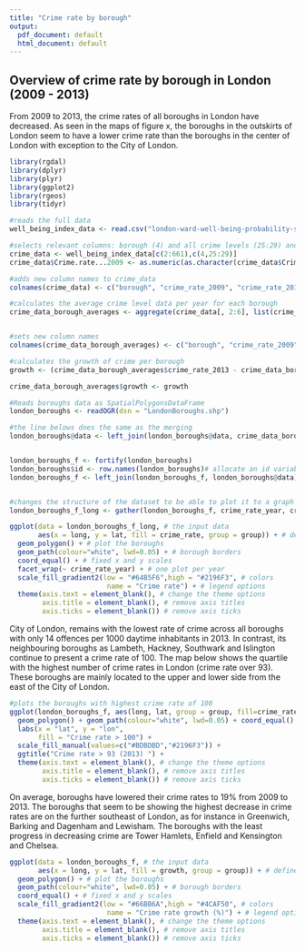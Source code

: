 ```yaml
---
title: "Crime rate by borough"
output:
  pdf_document: default
  html_document: default
---
```




## Overview of crime rate by borough in London (2009 - 2013)

From 2009 to 2013, the crime rates of all boroughs in London have decreased. As seen in the maps of figure x, the boroughs in the outskirts of London seem to have a lower crime rate than the boroughs in the center of London with exception to the City of London. 

```r
library(rgdal)
library(dplyr)
library(plyr)
library(ggplot2)
library(rgeos)
library(tidyr)

#reads the full data
well_being_index_data <- read.csv("london-ward-well-being-probability-scores-data.csv")

#selects relevant columns: borough (4) and all crime levels (25:29) and stores in crime_data. Note boroughs are repeated because data is for wards
crime_data <- well_being_index_data[c(2:661),c(4,25:29)]
crime_data$Crime.rate...2009 <- as.numeric(as.character(crime_data$Crime.rate...2009))

#adds new column names to crime_data
colnames(crime_data) <- c("borough", "crime_rate_2009", "crime_rate_2010", "crime_rate_2011","crime_rate_2012","crime_rate_2013")

#calculates the average crime level data per year for each borough
crime_data_borough_averages <- aggregate(crime_data[, 2:6], list(crime_data$borough), mean)


#sets new column names
colnames(crime_data_borough_averages) <- c("borough", "crime_rate_2009", "crime_rate_2010", "crime_rate_2011","crime_rate_2012","crime_rate_2013")

#calculates the growth of crime per borough
growth <- (crime_data_borough_averages$crime_rate_2013 - crime_data_borough_averages$crime_rate_2009)/crime_data_borough_averages$crime_rate_2009*100

crime_data_borough_averages$growth <- growth

#Reads boroughs data as SpatialPolygonsDataFrame
london_boroughs <- readOGR(dsn = "LondonBoroughs.shp") 

#the line belows does the same as the merging 
london_boroughs@data <- left_join(london_boroughs@data, crime_data_borough_averages, by = c('name' = 'borough'))


london_boroughs_f <- fortify(london_boroughs)
london_boroughs$id <- row.names(london_boroughs)# allocate an id variable to the sp d
london_boroughs_f <- left_join(london_boroughs_f, london_boroughs@data) # join the data


#changes the structure of the dataset to be able to plot it to a graph
london_boroughs_f_long <- gather(london_boroughs_f, crime_rate_year, crime_rate, -long, -lat, -order, -hole,-piece,-id,-group,-ons_label,-name,-Partic_Per,-Pop_2001, -PopDensity, -AREA, -PERIMETER, -PopDen, -growth)

ggplot(data = london_boroughs_f_long, # the input data
       aes(x = long, y = lat, fill = crime_rate, group = group)) + # define variables
  geom_polygon() + # plot the boroughs
  geom_path(colour="white", lwd=0.05) + # borough borders
  coord_equal() + # fixed x and y scales
  facet_wrap(~ crime_rate_year) + # one plot per year
  scale_fill_gradient2(low = "#64B5F6",high = "#2196F3", # colors
                        name = "Crime rate") + # legend options
  theme(axis.text = element_blank(), # change the theme options
        axis.title = element_blank(), # remove axis titles
        axis.ticks = element_blank()) # remove axis ticks

```
City of London, remains with the lowest rate of crime across all boroughs with only 14 offences per 1000 daytime inhabitants in 2013. In contrast, its neighbouring boroughs as Lambeth, Hackney, Southwark and Islington continue to present a crime rate of 100. The map below shows the quartile with the highest number of crime rates in London (crime rate over 93). These boroughs are mainly located to the upper and lower side from the east of the City of London. 

```r
#plots the boroughs with highest crime rate of 100
ggplot(london_boroughs_f, aes(long, lat, group = group, fill=crime_rate_2013>93)) +
  geom_polygon() + geom_path(colour="white", lwd=0.05) + coord_equal() +
  labs(x = "lat", y = "lon",
       fill = "Crime rate > 100") +
  scale_fill_manual(values=c("#BDBDBD","#2196F3")) +
  ggtitle("Crime rate > 93 (2013) ") +
  theme(axis.text = element_blank(), # change the theme options
        axis.title = element_blank(), # remove axis titles
        axis.ticks = element_blank()) # remove axis ticks
```
On average, boroughs have lowered their crime rates to 19% from 2009 to 2013. The boroughs that seem to be showing the highest decrease in crime rates are on the further southeast of London, as for instance in Greenwich, Barking and Dagenham and Lewisham. The boroughs with the least progress in decreasing crime are Tower Hamlets, Enfield and Kensington and Chelsea. 

```r
ggplot(data = london_boroughs_f, # the input data
       aes(x = long, y = lat, fill = growth, group = group)) + # define variables
  geom_polygon() + # plot the boroughs
  geom_path(colour="white", lwd=0.05) + # borough borders
  coord_equal() + # fixed x and y scales
  scale_fill_gradient2(low = "#66BB6A",high = "#4CAF50", # colors
                        name = "Crime rate growth (%)") + # legend options
  theme(axis.text = element_blank(), # change the theme options
        axis.title = element_blank(), # remove axis titles
        axis.ticks = element_blank()) # remove axis ticks
```

